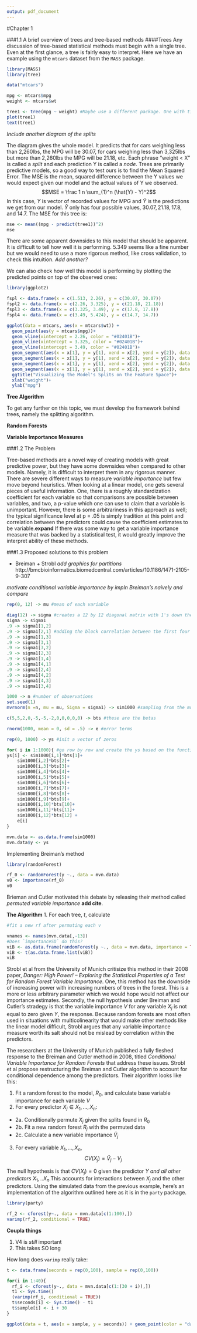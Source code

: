 ```yaml
---
output: pdf_document
---
```

<!--
The {#rmd-basics} text after the chapter declaration will allow us to link throughout the document back to the beginning of Chapter 1.  These labels will automatically be generated (if not specified) by changing the spaces to hyphens and capital letters to lowercase.  Look for the reference to this label at the beginning of Chapter 2.
-->

#Chapter 1

###1.1 A brief overview of trees and tree-based methods 
####Trees
Any discussion of tree-based statistical methods must begin with a single tree. Even at the first glance, a tree is fairly easy to interpret. Here we have an example using the `mtcars` dataset from the `MASS` package. 

```r
library(MASS)
library(tree)

data("mtcars")

mpg <- mtcars$mpg
weight <- mtcars$wt

tree1 <- tree(mpg ~ weight) #Maybe use a different package. One with titles?
plot(tree1)
text(tree1)
```

*Include another diagram of the splits*

The diagram gives the whole model. It predicts that for cars weighing less than 2,260lbs, the MPG will be 30.07, for cars weighing less than 3,325lbs but more than 2,260lbs the MPG will be 21.18, etc. Each phrase "weight < X" is called a *split* and each prediction Y is called a *node*. Trees are primarily predictive models, so a good way to test ours is to find the Mean Squared Error. The MSE is the mean, squared difference between the Y values we would expect given our model and the actual values of Y we observed. 
$$MSE = \frac 1 n \sum_{1}^n (\hat{Y} - Y)^2$$ 
In this case, $Y$ is vector of recorded values for MPG and $\hat{Y}$ is the predictions we get from our model. $\hat{Y}$ only has four possible values, $30.07, 21.18, 17.8,$ and $14.7$. The MSE for this tree is:
```r
mse <- mean((mpg - predict(tree1))^2)
mse
```
There are some apparent downsides to this model that should be apparent. It is difficult to tell how well it is performing. 5.349 seems like a fine number but we would need to use a more rigorous method, like cross validation, to check this intuition. *Add another?*

We can also check how well this model is performing by plotting the predicted points on top of the observed ones:

```r
library(ggplot2)

fspl <- data.frame(x = c(1.513, 2.26), y = c(30.07, 30.07))
fspl2 <- data.frame(x = c(2.26, 3.325), y = c(21.18, 21.18))
fspl3 <- data.frame(x = c(3.325, 3.49), y = c(17.8, 17.8))
fspl4 <- data.frame(x = c(3.49, 5.424), y = c(14.7, 14.7))

ggplot(data = mtcars, aes(x = mtcars$wt)) +
  geom_point(aes(y = mtcars$mpg))+
  geom_vline(xintercept = 2.26, color = "#02401B")+
  geom_vline(xintercept = 3.325, color = "#02401B")+
  geom_vline(xintercept = 3.49, color = "#02401B")+
  geom_segment(aes(x = x[1], y = y[1], xend = x[2], yend = y[2]), data = fspl, color = "#D8B70A")+
  geom_segment(aes(x = x[1], y = y[1], xend = x[2], yend = y[2]), data = fspl2, color = "#D8B70A")+
  geom_segment(aes(x = x[1], y = y[1], xend = x[2], yend = y[2]), data = fspl3, color = "#D8B70A")+
  geom_segment(aes(x = x[1], y = y[1], xend = x[2], yend = y[2]), data = fspl4, color = "#D8B70A")+
  ggtitle("Visualizing the Model's Splits on the Feature Space")+
  xlab("weight")+
  ylab("mpg")
```

**Tree Algorithm**

To get any further on this topic, we must develop the framework behind trees, namely the splitting algorithm. 

**Random Forests**

**Variable Importance Measures**

###1.2 The Problem   

Tree-based methods are a novel way of creating models with great predictive power, but they have some downsides when compared to other models. Namely, it is difficult to interpret them in any rigorous manner. There are severe different ways to measure *variable importance* but few move beyond heuristics. When looking at a linear model, one gets several pieces of useful information. One, there is a roughly standardization coefficient for each variable so that comparisons are possible between variables, and two, a p-value which one can use to claim that a variable is unimportant. However, there is some arbitrariness in this approach as well; the typical significance level at p = .05 is simply tradition at this point and correlation between the predictors could cause the coefficient estimates to be variable.**expand** If there was some way to get a variable importance measure that was backed by a statistical test, it would greatly improve the interpret ability of these methods. 

###1.3 Proposed solutions to this problem
  
 - Breiman + Strobl   *add graphics for partitions* 
  http://bmcbioinformatics.biomedcentral.com/articles/10.1186/1471-2105-9-307
  
*motivate conditional variable importance by impln Breiman's naively and compare*


```r
rep(0, 12) -> mu #mean of each variable

diag(12) -> sigma #creates a 12 by 12 diagonal matrix with 1's down the diagonal
sigma -> sigma1
.9 -> sigma1[1,2]
.9 -> sigma1[2,1] #adding the block correlation between the first four variables
.9 -> sigma1[1,3]
.9 -> sigma1[3,1]
.9 -> sigma1[3,2]
.9 -> sigma1[2,3]
.9 -> sigma1[1,4]
.9 -> sigma1[4,1]
.9 -> sigma1[2,4]
.9 -> sigma1[4,2]
.9 -> sigma1[4,3]
.9 -> sigma1[3,4]

1000 -> n #number of observations
set.seed(1)
mvrnorm(n =n, mu = mu, Sigma = sigma1) -> sim1000 #sampling from the multivariate normal 

c(5,5,2,0,-5,-5,-2,0,0,0,0,0) -> bts #these are the betas 

rnorm(1000, mean = 0, sd = .5) -> e #error terms

rep(0, 1000) -> ys #init a vector of zeros

for( i in 1:1000){ #go row by row and create the ys based on the function of e, bts, and sim1000
ys[i] <- sim1000[i,1]*bts[1]+
    sim1000[i,2]*bts[2]+ 
    sim1000[i,3]*bts[3]+ 
    sim1000[i,4]*bts[4]+ 
    sim1000[i,5]*bts[5]+ 
    sim1000[i,6]*bts[6]+
    sim1000[i,7]*bts[7]+ 
    sim1000[i,8]*bts[8]+ 
    sim1000[i,9]*bts[9]+ 
    sim1000[i,10]*bts[10]+ 
    sim1000[i,11]*bts[11]+ 
    sim1000[i,12]*bts[12] +
    e[i]
}

mvn.data <- as.data.frame(sim1000)
mvn.data$y <- ys
```

Implementing Breiman's method

```r
library(randomForest)

rf_0 <- randomForest(y ~., data = mvn.data)
v0 <- importance(rf_0)
v0
```

Brieman and Cutler motivated this debate by releasing their method called *permuted variable importance* **add cite**. 

**The Algorithm**
1. For each tree, $t$, calculate


```r
#fit a new rf after permuting each v

vnames <- names(mvn.data[,-13])
#Does `importanceSD` do this?
viB <- as.data.frame(randomForest(y ~., data = mvn.data, importance = TRUE))$importanceSD
viB <- t(as.data.frame.list(viB))
viB
```

Strobl et al from the University of Munich critisize this method in their 2008 paper, *Danger: High Power! – Exploring the Statistical Properties of a Test for Random Forest Variable Importance*. One, this method has the downside of increasing power with increasing numbers of trees in the forest. This is a more or less arbitrary parameter which we would hope would not affect our importance estimates. Secondly, the null hypothesis under Breiman and Cutler's stradegy is that the variable importance $V$ for any variable $X_j$ is not equal to zero given $Y$, the response. Because random forests are most often used in situations with multicolinearity that would make other methods like the linear model difficult, Strobl argues that any variable importance measure worth its salt should not be mislead by correlation within the predictors. 

The researchers at the University of Munich published a fully fleshed response to the Breiman and Cutler method in 2008, titled *Conditional Variable Importance for Random Forests* that address these issues. Strobl et al propose restructuring the Breiman and Cutler algorithm to account for conditional dependence among the predictors. Their algorithm looks like this:

1. Fit a random forest to the model, $R_0$, and calculate base variable importance for each variable $V$ 
2. For every predictor $X_j \in X_1,...,X_n$:
+ 2a. Conditionally permute $X_j$ given the splits found in $R_0$
+ 2b. Fit a new random forest $R_j$ with the permuted data
+ 2c. Calculate a new variable importance $\hat{V}_j$
3. For every variable $X_1,..., X_n$, $$CV(X_j) = \hat{V}_j - V_j$$

The null hypothesis is that $CV(X_j) = 0$ given the predictor $Y$ *and all other predictors* $X_1,..X_n$.This accounts for interactions between $X_j$ and the other predictors. Using the simulated data from the previous example, here's an implementation of the algorithm outlined here as it is in the `party` package. 

```r
library(party)

rf_2 <- cforest(y~., data = mvn.data[c(1:100),])
varimp(rf_2, conditional = TRUE) 
```

**Coupla things**

1. V4 is *still* important 
2. This takes SO long

How long does `varimp` really take:
```r

t <- data.frame(seconds = rep(0,100), sample = rep(0,100))

for(i in 1:40){
  rf_i <- cforest(y~., data = mvn.data[c(1:(30 + i)),])
  t1 <- Sys.time()
  (varimp(rf_i, conditional = TRUE)) 
  t$seconds[i] <- Sys.time() - t1
  t$sample[i] <- i + 30
}  

ggplot(data = t, aes(x = sample, y = seconds)) + geom_point(color = "darkgreen")
```

 
